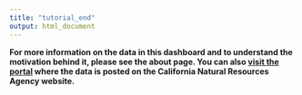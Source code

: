 ```yaml
---
title: "tutorial_end"
output: html_document
---
```


**For more information on the data in this dashboard and to understand the motivation behind it, please see the about page. You can also [visit the portal](https://data.cnra.ca.gov/dataset/urban-water-data-drought) where the data is posted on the California Natural Resources Agency website.**